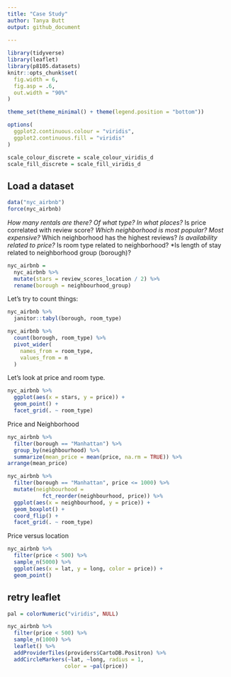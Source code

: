 ```yaml
---
title: "Case Study"
author: Tanya Butt
output: github_document
  
---
```


```r
library(tidyverse)
library(leaflet)
library(p8105.datasets)
knitr::opts_chunk$set(
  fig.width = 6,
  fig.asp = .6,
  out.width = "90%"
)

theme_set(theme_minimal() + theme(legend.position = "bottom"))

options(
  ggplot2.continuous.colour = "viridis",
  ggplot2.continuous.fill = "viridis"
)

scale_colour_discrete = scale_colour_viridis_d
scale_fill_discrete = scale_fill_viridis_d
```

## Load a dataset

```r
data("nyc_airbnb")
force(nyc_airbnb)
```

*How many rentals are there? Of what type? In what places?
*Is price correlated with review score?
*Which neighborhood is most popular? Most expensive?
*Which neighborhood has the highest reviews?
*Is availability related to price?
*Is room type related to neighborhood?
*Is length of stay related to neighborhood group (borough)?

```r
nyc_airbnb =
  nyc_airbnb %>% 
  mutate(stars = review_scores_location / 2) %>% 
  rename(borough = neighbourhood_group)
```

Let's try to count things:

```r
nyc_airbnb %>% 
  janitor::tabyl(borough, room_type)

nyc_airbnb %>% 
  count(borough, room_type) %>% 
  pivot_wider(
    names_from = room_type,
    values_from = n
  )
```

Let's look at price and room type.
```r
nyc_airbnb %>% 
  ggplot(aes(x = stars, y = price)) +
  geom_point() +
  facet_grid(. ~ room_type)
```

Price and Neighborhood

```r
nyc_airbnb %>% 
  filter(borough == "Manhattan") %>% 
  group_by(neighbourhood) %>% 
  summarize(mean_price = mean(price, na.rm = TRUE)) %>% 
arrange(mean_price)

nyc_airbnb %>% 
  filter(borough == "Manhattan", price <= 1000) %>% 
  mutate(neighbourhood =
           fct_reorder(neighbourhood, price)) %>% 
  ggplot(aes(x = neighbourhood, y = price)) +
  geom_boxplot() + 
  coord_flip() +
  facet_grid(. ~ room_type) 
```

Price versus location

```r
nyc_airbnb %>% 
  filter(price < 500) %>% 
  sample_n(5000) %>% 
  ggplot(aes(x = lat, y = long, color = price)) +
  geom_point()
```

## retry leaflet
```r
pal = colorNumeric("viridis", NULL)

nyc_airbnb %>% 
  filter(price < 500) %>% 
  sample_n(1000) %>% 
  leaflet() %>% 
  addProviderTiles(providers$CartoDB.Positron) %>% 
  addCircleMarkers(~lat, ~long, radius = 1, 
                  color = ~pal(price))
```

